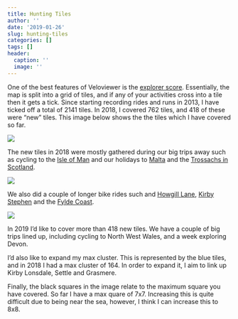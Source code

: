 ```yaml
---
title: Hunting Tiles
author: ''
date: '2019-01-26'
slug: hunting-tiles
categories: []
tags: []
header:
  caption: ''
  image: ''
---
```


One of the best features of Veloviewer is the [explorer score](https://blog.veloviewer.com/veloviewer-explorer-score-and-max-square/). Essentially, the map is split into a grid of tiles, and if any of your activities cross into a tile then it gets a tick. Since starting recording rides and runs in 2013, I have ticked off a total of 2141 tiles. In 2018, I covered 762 tiles, and 418 of these were "new" tiles. This image below shows the the tiles which I have covered so far.

![](/post/2019-01-26-hunting-tiles_files/veloviewer2018.png)

The new tiles in 2018 were mostly gathered during our big trips away such as cycling to the [Isle of Man](https://www.strava.com/activities/1699907898) and our holidays to [Malta](https://www.strava.com/activities/1386493191) and the [Trossachs in Scotland](https://www.strava.com/activities/1849609726). 

![](/post/2019-01-26-hunting-tiles_files/bigtrips2018.jpeg)


We also did a couple of longer bike rides such and [Howgill Lane](https://www.strava.com/activities/1555798288), [Kirby Stephen](https://www.strava.com/activities/1687019306) and the [Fylde Coast](https://www.strava.com/activities/1800611999).

![](/post/2019-01-26-hunting-tiles_files/longerrides.jpeg)


In 2019 I'd like to cover more than 418 new tiles. We have a couple of big trips lined up, including cycling to North West Wales, and a week exploring Devon.

I'd also like to expand my max cluster. This is represented by the blue tiles, and in 2018 I had a max cluster of 164. In order to expand it, I aim to link up Kirby Lonsdale, Settle and Grasmere. 

Finally, the black squares in the image relate to the maximum square you have covered. So far I have a max quare of 7x7. Increasing this is quite difficult due to being near the sea, however, I think I can increase this to 8x8.
